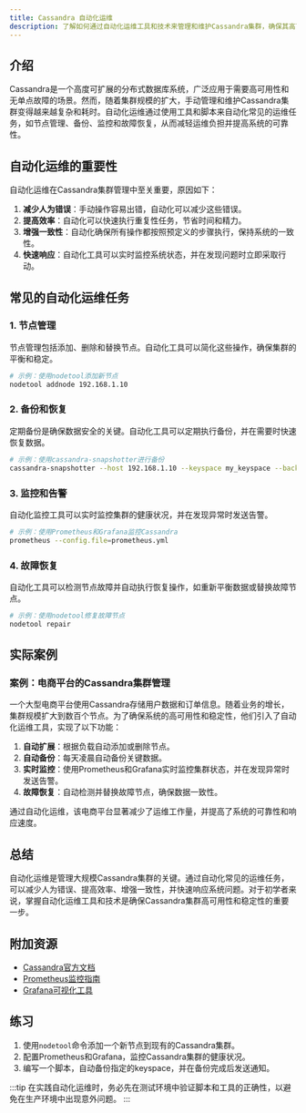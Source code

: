 ```yaml
---
title: Cassandra 自动化运维
description: 了解如何通过自动化运维工具和技术来管理和维护Cassandra集群，确保其高可用性和稳定性。
---
```


## 介绍

Cassandra是一个高度可扩展的分布式数据库系统，广泛应用于需要高可用性和无单点故障的场景。然而，随着集群规模的扩大，手动管理和维护Cassandra集群变得越来越复杂和耗时。自动化运维通过使用工具和脚本来自动化常见的运维任务，如节点管理、备份、监控和故障恢复，从而减轻运维负担并提高系统的可靠性。

## 自动化运维的重要性

自动化运维在Cassandra集群管理中至关重要，原因如下：

1. **减少人为错误**：手动操作容易出错，自动化可以减少这些错误。
2. **提高效率**：自动化可以快速执行重复性任务，节省时间和精力。
3. **增强一致性**：自动化确保所有操作都按照预定义的步骤执行，保持系统的一致性。
4. **快速响应**：自动化工具可以实时监控系统状态，并在发现问题时立即采取行动。

## 常见的自动化运维任务

### 1. 节点管理

节点管理包括添加、删除和替换节点。自动化工具可以简化这些操作，确保集群的平衡和稳定。

```bash
# 示例：使用nodetool添加新节点
nodetool addnode 192.168.1.10
```

### 2. 备份和恢复

定期备份是确保数据安全的关键。自动化工具可以定期执行备份，并在需要时快速恢复数据。

```bash
# 示例：使用cassandra-snapshotter进行备份
cassandra-snapshotter --host 192.168.1.10 --keyspace my_keyspace --backup-dir /backup
```

### 3. 监控和告警

自动化监控工具可以实时监控集群的健康状况，并在发现异常时发送告警。

```bash
# 示例：使用Prometheus和Grafana监控Cassandra
prometheus --config.file=prometheus.yml
```

### 4. 故障恢复

自动化工具可以检测节点故障并自动执行恢复操作，如重新平衡数据或替换故障节点。

```bash
# 示例：使用nodetool修复故障节点
nodetool repair
```

## 实际案例

### 案例：电商平台的Cassandra集群管理

一个大型电商平台使用Cassandra存储用户数据和订单信息。随着业务的增长，集群规模扩大到数百个节点。为了确保系统的高可用性和稳定性，他们引入了自动化运维工具，实现了以下功能：

1. **自动扩展**：根据负载自动添加或删除节点。
2. **自动备份**：每天凌晨自动备份关键数据。
3. **实时监控**：使用Prometheus和Grafana实时监控集群状态，并在发现异常时发送告警。
4. **故障恢复**：自动检测并替换故障节点，确保数据一致性。

通过自动化运维，该电商平台显著减少了运维工作量，并提高了系统的可靠性和响应速度。

## 总结

自动化运维是管理大规模Cassandra集群的关键。通过自动化常见的运维任务，可以减少人为错误、提高效率、增强一致性，并快速响应系统问题。对于初学者来说，掌握自动化运维工具和技术是确保Cassandra集群高可用性和稳定性的重要一步。

## 附加资源

- [Cassandra官方文档](https://cassandra.apache.org/doc/latest/)
- [Prometheus监控指南](https://prometheus.io/docs/introduction/overview/)
- [Grafana可视化工具](https://grafana.com/docs/)

## 练习

1. 使用`nodetool`命令添加一个新节点到现有的Cassandra集群。
2. 配置Prometheus和Grafana，监控Cassandra集群的健康状况。
3. 编写一个脚本，自动备份指定的keyspace，并在备份完成后发送通知。

:::tip
在实践自动化运维时，务必先在测试环境中验证脚本和工具的正确性，以避免在生产环境中出现意外问题。
:::